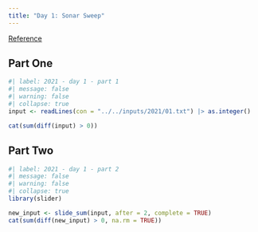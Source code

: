 ```yaml
---
title: "Day 1: Sonar Sweep"
---
```


[Reference](https://adventofcode.com/2021/day/1)

## Part One

```r
#| label: 2021 - day 1 - part 1
#| message: false
#| warning: false
#| collapse: true
input <- readLines(con = "../../inputs/2021/01.txt") |> as.integer()

cat(sum(diff(input) > 0))
```

## Part Two

```r
#| label: 2021 - day 1 - part 2
#| message: false
#| warning: false
#| collapse: true
library(slider)

new_input <- slide_sum(input, after = 2, complete = TRUE)
cat(sum(diff(new_input) > 0, na.rm = TRUE))
```
